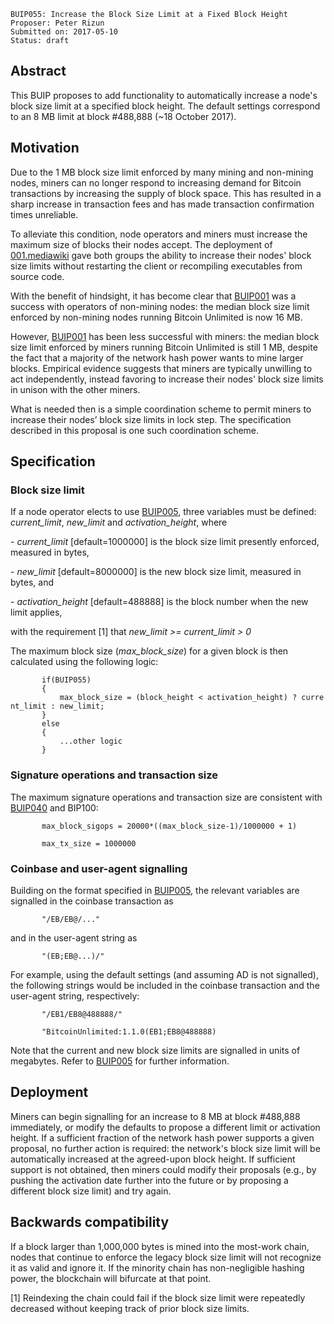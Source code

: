 <pre>
BUIP055: Increase the Block Size Limit at a Fixed Block Height
Proposer: Peter Rizun
Submitted on: 2017-05-10
Status: draft
</pre>

==Abstract==

This BUIP proposes to add functionality to automatically increase a node's block size limit at a specified block height. The default settings correspond to an 8 MB limit at block #488,888 (~18 October 2017).

==Motivation==

Due to the 1 MB block size limit enforced by many mining and non-mining nodes, miners can no longer respond to increasing demand for Bitcoin transactions by increasing the supply of block space. This has resulted in a sharp increase in transaction fees and has made transaction confirmation times unreliable.

To alleviate this condition, node operators and miners must increase the maximum size of blocks their nodes accept. The deployment of [[001.mediawiki]] gave both groups the ability to increase their nodes' block size limits without restarting the client or recompiling executables from source code.

With the benefit of hindsight, it has become clear that [[001.mediawiki|BUIP001]] was a success with operators of non-mining nodes: the median block size limit enforced by non-mining nodes running Bitcoin Unlimited is now 16 MB.

However, [[001.mediawiki|BUIP001]] has been less successful with miners: the median block size limit enforced by miners running Bitcoin Unlimited is still 1 MB, despite the fact that a majority of the network hash power wants to mine larger blocks. Empirical evidence suggests that miners are typically unwilling to act independently, instead favoring to increase their nodes' block size limits in unison with the other miners.

What is needed then is a simple coordination scheme to permit miners to increase their nodes’ block size limits in lock step. The specification described in this proposal is one such coordination scheme.

==Specification==

===Block size limit===

If a node operator elects to use [[005.mediawiki|BUIP005]], three variables must be defined: ''current_limit'', ''new_limit'' and ''activation_height'', where

- ''current_limit'' [default=1000000] is the block size limit presently enforced, measured in bytes,

- ''new_limit'' [default=8000000] is the new block size limit, measured in bytes, and

- ''activation_height'' [default=488888] is the block number when the new limit applies,

with the requirement [1] that ''new_limit >= current_limit > 0''

The maximum block size (''max_block_size'') for a given block is then calculated using the following logic:

        if(BUIP055)
        {
            max_block_size = (block_height < activation_height) ? current_limit : new_limit;
        }
        else
        {
            ...other logic
        }

===Signature operations and transaction size===

The maximum signature operations and transaction size are consistent with [[040.mediawiki|BUIP040]] and BIP100:

        max_block_sigops = 20000*((max_block_size-1)/1000000 + 1)

        max_tx_size = 1000000

===Coinbase and user-agent signalling===

Building on the format specified in [[005.mediawiki|BUIP005]], the relevant variables are signalled in the coinbase transaction as

        "/EB<current_limit_MB>/EB<new_limit_MB>@<activation_height>/..."

and in the user-agent string as

        "<user-agent>(EB<current_limit_MB>;EB<new_limit_MB>@<activation_height>...)/"

For example, using the default settings (and assuming AD is not signalled), the following strings would be included in the coinbase transaction and the user-agent string, respectively:

        "/EB1/EB8@488888/"

        "BitcoinUnlimited:1.1.0(EB1;EB8@488888)

Note that the current and new block size limits are signalled in units of megabytes. Refer to [[005.mediawiki|BUIP005]] for further information.

==Deployment==

Miners can begin signalling for an increase to 8 MB at block #488,888 immediately, or modify the defaults to propose a different limit or activation height. If a sufficient fraction of the network hash power supports a given proposal, no further action is required: the network's block size limit will be automatically increased at the agreed-upon block height. If sufficient support is not obtained, then miners could modify their proposals (e.g., by pushing the activation date further into the future or by proposing a different block size limit) and try again.

==Backwards compatibility==

If a block larger than 1,000,000 bytes is mined into the most-work chain, nodes that continue to enforce the legacy block size limit will not recognize it as valid and ignore it. If the minority chain has non-negligible hashing power, the blockchain will bifurcate at that point.

[1] Reindexing the chain could fail if the block size limit were repeatedly decreased without keeping track of prior block size limits.
